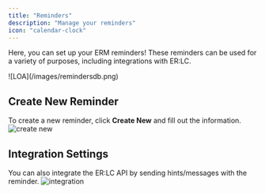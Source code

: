```yaml
---
title: "Reminders"
description: "Manage your reminders"
icon: "calendar-clock"
---
```


Here, you can set up your ERM reminders! These reminders can be used for a variety of purposes, including integrations with ER:LC.

<Frame caption="Reminders - ermbot.xyz">
  ![LOA](/images/remindersdb.png)
</Frame>

## Create New Reminder

To create a new reminder, click **Create New** and fill out the information.
![create new](/images/createnewreminderdb.png)

## Integration Settings

You can also integrate the ER:LC API by sending hints/messages with the reminder.
![integration](/images/integrationsettingsdb.png)